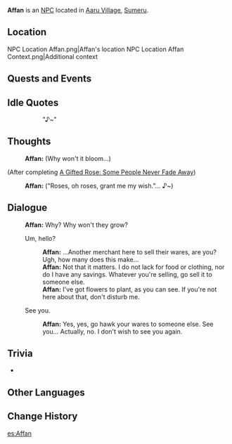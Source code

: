 {{Meta
<!-- Remove this template after adding the missing info -->
|missing_NPC_profile  = yes
}}
{{Character Infobox
|type             = NPC
|image            = NPC Affan.png
|region           = Sumeru
|affiliation      = Aaru Village
}}
'''Affan''' is an [[NPC]] located in [[Aaru Village]], [[Sumeru]].

==Location==
<gallery hideaddbutton="true" captionalign="center">
NPC Location Affan.png|Affan's location
NPC Location Affan Context.png|Additional context
</gallery>
<!--
==Profile==
Detailed story/lore information goes here.
''(To be added.)''

===Personality===
''(To be added.)''

===Appearance===
Keep appearance section short and concise. Limit to 2 paragraphs with 3-4 sentences each.
''(To be added.)''
-->
==Quests and Events==
{{Quests and Events}}

==Idle Quotes==
{{Dialogue start}}
:: {{A|VO Affan 01.ogg}} "♪~"
{{Dialogue end}}

==Thoughts==
{{All Schemes to Know Explanation|name=Affan}}
{{Dialogue start}}
:{{A|VO Affan All Schemes to Know 01.ogg}} '''Affan:''' (Why won't it bloom...)<!-- before doing any of his quests -->

;(After completing [[A Gifted Rose: Some People Never Fade Away]])
:{{A|VO Affan All Schemes to Know 02.ogg}} '''Affan:''' ("Roses, oh roses, grant me my wish."... ♪~)
{{Dialogue end}}

==Dialogue==
{{Dialogue start}}
:'''Affan:''' Why? Why won't they grow?
:{{DIcon}} Um, hello?
::'''Affan:''' ...Another merchant here to sell their wares, are you? Ugh, how many does this make...
::'''Affan:''' Not that it matters. I do not lack for food or clothing, nor do I have any savings. Whatever you're selling, go sell it to someone else.
::'''Affan:''' I've got flowers to plant, as you can see. If you're not here about that, don't disturb me.
:{{DIcon}} See you.
::'''Affan:''' Yes, yes, go hawk your wares to someone else. See you... Actually, no. I don't wish to see you again.
{{Dialogue end}}

<!--
==Event Dialogue==
===Event Name===
{{Dialogue start}}
:'''{{subst:PAGENAME}}:'''
{{Dialogue end}}
-->
==Trivia==
* {{Character Furnishing Mentions}}

==Other Languages==
{{Other Languages
|default_hidden = 1
|en      = Affan
|zhs     = 阿凡
|zhs_rm  = Āfán
|zht     = 阿凡
|zht_rm  = Āfán
|ja      = アファン
|ja_rm   = Afan
|ko      = //아판//
|es      = Affan
|fr      = Affan
|ru      = Аффан
|th      = Affan
|vi      = Affan
|de      = Affan
|id      = Affan
|pt      = Affan
|tr      = Affan
|it      = Affan
}}

==Change History==
{{Change History|3.1}}
<!--
==References==
{{Reflist}}
-->
[[es:Affan]]